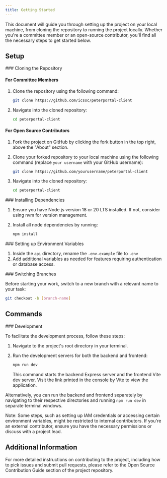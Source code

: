 ```yaml
---
title: Getting Started
---
```



This document will guide you through setting up the project on your local machine, from cloning the repository to running the project locally. Whether you're a committee member or an open-source contributor, you'll find all the necessary steps to get started below.

## Setup

<Steps>
<Step>
### Cloning the Repository

#### For Committee Members

1. Clone the repository using the following command:

   ```bash
   git clone https://github.com/icssc/peterportal-client
   ```

2. Navigate into the cloned repository:

   ```bash
   cd peterportal-client
   ```

#### For Open Source Contributors

1. Fork the project on GitHub by clicking the fork button in the top right, above the "About" section.
2. Clone your forked repository to your local machine using the following command (replace `your username` with your GitHub username):

   ```bash
   git clone https://github.com/yourusername/peterportal-client
   ```

3. Navigate into the cloned repository:

   ```bash
   cd peterportal-client
   ```

</Step>
<Step>
### Installing Dependencies

1. Ensure you have Node.js version 18 or 20 LTS installed. If not, consider using nvm for version management.
2. Install all node dependencies by running:

   ```bash
   npm install
   ```

</Step>
<Step>
### Setting up Environment Variables

1. Inside the `api` directory, rename the `.env.example` file to `.env`
2. Add additional variables as needed for features requiring authentication or database access.

</Step>
<Step>
### Switching Branches

Before starting your work, switch to a new branch with a relevant name to your task:

```bash
git checkout -b [branch-name]
```

</Step>
</Steps>

## Commands

<Steps>
<Step>
### Development

To facilitate the development process, follow these steps:

1. Navigate to the project's root directory in your terminal.
2. Run the development servers for both the backend and frontend:

   ```bash
   npm run dev
   ```

   This command starts the backend Express server and the frontend Vite dev server. Visit the link printed in the console by Vite to view the application.

Alternatively, you can run the backend and frontend separately by navigating to their respective directories and running `npm run dev` in separate terminal windows.

</Step>
</Steps>

Note: Some steps, such as setting up IAM credentials or accessing certain environment variables, might be restricted to internal contributors. If you're an external contributor, ensure you have the necessary permissions or discuss with a project lead.

## Additional Information

For more detailed instructions on contributing to the project, including how to pick issues and submit pull requests, please refer to the Open Source Contribution Guide section of the project repository.
